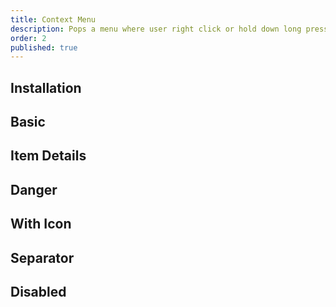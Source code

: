 ```yaml
---
title: Context Menu
description: Pops a menu where user right click or hold down long press.
order: 2
published: true
---
```


## Installation
<Install component='context-menu' />

## Basic
<Demo center component='controls/context-menu/context-menu-demo' />

## Item Details
<Demo center component='controls/context-menu/context-menu-item-details-demo' />

## Danger
<Demo center component='controls/context-menu/context-menu-danger-demo' />

## With Icon
<Demo center component='controls/context-menu/context-menu-with-icon-demo' />

## Separator
<Demo center component='controls/context-menu/context-menu-separator-demo' />

## Disabled
<Demo center component='controls/context-menu/context-menu-disabled-demo' />
